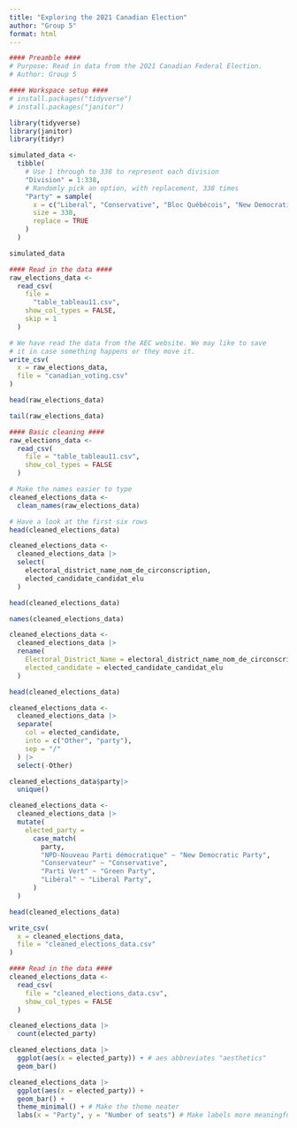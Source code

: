 ```yaml
---
title: "Exploring the 2021 Canadian Election"
author: "Group 5"
format: html
---
```

```r
#### Preamble ####
# Purpose: Read in data from the 2021 Canadian Federal Election.
# Author: Group 5
```

```r
#### Workspace setup ####
# install.packages("tidyverse")
# install.packages("janitor")

library(tidyverse)
library(janitor)
library(tidyr)
```
```r
simulated_data <-
  tibble(
    # Use 1 through to 338 to represent each division
    "Division" = 1:338,
    # Randomly pick an option, with replacement, 338 times
    "Party" = sample(
      x = c("Liberal", "Conservative", "Bloc Québécois", "New Democratic", "Green", "Other"),
      size = 338,
      replace = TRUE
    )
  )

simulated_data
```
```r
#### Read in the data ####
raw_elections_data <-
  read_csv(
    file = 
      "table_tableau11.csv",
    show_col_types = FALSE,
    skip = 1
  )

# We have read the data from the AEC website. We may like to save
# it in case something happens or they move it.
write_csv(
  x = raw_elections_data,
  file = "canadian_voting.csv"
)
```

```r
head(raw_elections_data)
```
```r
tail(raw_elections_data)
```
```r
#### Basic cleaning ####
raw_elections_data <-
  read_csv(
    file = "table_tableau11.csv",
    show_col_types = FALSE
  )
```

```r
# Make the names easier to type
cleaned_elections_data <-
  clean_names(raw_elections_data)

# Have a look at the first six rows
head(cleaned_elections_data)
```

```r
cleaned_elections_data <-
  cleaned_elections_data |>
  select(
    electoral_district_name_nom_de_circonscription,
    elected_candidate_candidat_elu
  )

head(cleaned_elections_data)
```
```r
names(cleaned_elections_data)
```

```r
cleaned_elections_data <-
  cleaned_elections_data |>
  rename(
    Electoral_District_Name = electoral_district_name_nom_de_circonscription,
    elected_candidate = elected_candidate_candidat_elu
  )

head(cleaned_elections_data)
```
```r
cleaned_elections_data <-
  cleaned_elections_data |>
  separate(
    col = elected_candidate,
    into = c("Other", "party"),
    sep = "/"
  ) |>
  select(-Other)
```

```r
cleaned_elections_data$party|>
  unique()
```
```r
cleaned_elections_data <-
  cleaned_elections_data |>
  mutate(
    elected_party =
      case_match(
        party,
        "NPD-Nouveau Parti démocratique" ~ "New Democratic Party",
        "Conservateur" ~ "Conservative",
        "Parti Vert" ~ "Green Party",
        "Libéral" ~ "Liberal Party",
      )
  )

head(cleaned_elections_data)
```
```r
write_csv(
  x = cleaned_elections_data,
  file = "cleaned_elections_data.csv"
)
```

```r
#### Read in the data ####
cleaned_elections_data <-
  read_csv(
    file = "cleaned_elections_data.csv",
    show_col_types = FALSE
  )
```

```r
cleaned_elections_data |>
  count(elected_party)
```
```r
cleaned_elections_data |>
  ggplot(aes(x = elected_party)) + # aes abbreviates "aesthetics" 
  geom_bar()

cleaned_elections_data |>
  ggplot(aes(x = elected_party)) +
  geom_bar() +
  theme_minimal() + # Make the theme neater
  labs(x = "Party", y = "Number of seats") # Make labels more meaningful
```

